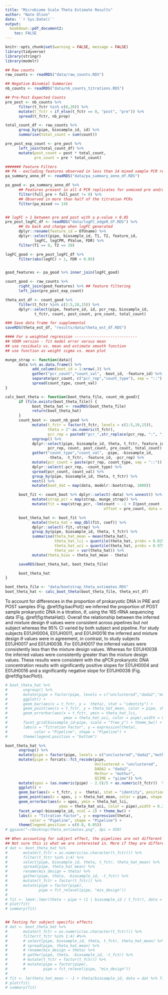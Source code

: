 ```yaml
---
title: "Microbiome Scale Theta Estimate Results"
author: "Nate Olson"
date: '`r Sys.Date()`'
output:
  bookdown::pdf_document2:
    toc: FALSE
---
```


```r
knitr::opts_chunk$set(warning = FALSE, message = FALSE)
library(tidyverse)
library(stringr)
library(modelr)
```

```r
## Raw counts
raw_counts <- readRDS("data/raw_counts.RDS")

## Negative Binomial Summaries
nb_counts <- readRDS("data/nb_counts_titrations.RDS")

## Pre-Post Expected Counts
pre_post <- nb_counts %>%
      filter(t_fctr %in% c(0,20)) %>%
      mutate(t_fctr = if_else(t_fctr == 0, "post", "pre")) %>%
      spread(t_fctr, nb_prop)

total_count_df <- raw_counts %>%
      group_by(pipe, biosample_id, id) %>%
      summarise(total_count = sum(count))

pre_post_exp_count <- pre_post %>%
      left_join(total_count_df) %>%
      mutate(post_count = post * total_count,
             pre_count = pre * total_count)

####### Feature Filters
## PA - excluding features observed in less than 14 mixed sample PCR replicates
pa_summary_anno_df <- readRDS("data/pa_summary_anno_df.RDS")

pa_good <- pa_summary_anno_df %>%
      ## Features present in all 4 PCR replicates for unmixed pre and/or post
      filter(full_pre + full_post != 0) %>%
      ## Observed in more than half of the titration PCRs
      filter(pa_mixed >= 14)


## logFC > 1 between pre and post with a p-value < 0.05
pre_post_logFC_df <- readRDS("data/logFC_edgeR_df.RDS") %>%
      ## Go back and change when logFC generated
      dplyr::rename(feature_id = OTUname) %>%
      dplyr::select(pipe, biosample_id, T1, T2, feature_id,
             logFC, logCPM, PValue, FDR) %>%
      filter(T1 == 0, T2 == 20)

logFC_good <- pre_post_logFC_df %>%
      filter(abs(logFC) > 1, FDR < 0.05)


good_features <- pa_good %>% inner_join(logFC_good)

count_good <- raw_counts %>%
      right_join(good_features) %>% ## feature filtering
      left_join(pre_post_exp_count)

theta_est_df <- count_good %>%
      filter(t_fctr %in% c(1:5,10,15)) %>%
      dplyr::select(pipe, feature_id, id, pcr_rep, biosample_id,
             t_fctr, count, post_count, pre_count, total_count)

### Save data frame for supplemental
saveRDS(theta_est_df, "results/data/theta_est_df.RDS")
```

```r
#### For a weighted regression ----------------------------
## VOOM version - fit model error versus mean
## use residuals vs. mean and estimate smooth function
## use function as weight sigma vs. mean plot

munge_strap <- function(data){
      data %>% as.data.frame() %>%
            add_column(boot_id = 1:nrow(.)) %>%
            gather("pcr_count","count_val", -boot_id, -feature_id) %>%
            separate(pcr_count, c("pcr_rep","count_type"), sep = "::") %>%
            spread(count_type, count_val)
}

calc_boot_theta <- function(boot_theta_file, count_nb_good){
      if (file.exists(boot_theta_file)) {
            boot_theta_hat <- readRDS(boot_theta_file)
            return(boot_theta_hat)
      }
      count_boot <- count_nb_good %>%
            mutate(t_fctr = factor(t_fctr, levels = c(1:5,10,15)),
                   theta = 2^-as.numeric(t_fctr),
                   pcr_rep = paste0("pcr_",str_replace(pcr_rep, ":", "_"))) %>%
            ungroup() %>%
            dplyr::select(pipe, biosample_id, theta, t_fctr, feature_id,
                   pcr_rep, count, post_count, pre_count, total_count) %>%
            gather("count_type","count_val", -pipe, -biosample_id,
                   -theta, -t_fctr, -feature_id, -pcr_rep) %>%
            mutate(pcr_count = paste(pcr_rep, count_type, sep = "::")) %>%
            dplyr::select(-pcr_rep, -count_type) %>%
            spread(pcr_count, count_val) %>%
            group_by(pipe, biosample_id, theta, t_fctr) %>%
            nest() %>%
            mutate(boot_dat = map(data, modelr::bootstrap, 1000))

      boot_fit <- count_boot %>% dplyr::select(-data) %>% unnest() %>%
            mutate(strap_pcr = map(strap, munge_strap)) %>%
            mutate(fit = map(strap_pcr, ~lm(count ~ -1 + I(post_count - pre_count),
                                            offset = pre_count, data = .)))

      boot_theta_hat <- boot_fit %>%
            mutate(theta_hat = map_dbl(fit, coef)) %>%
            dplyr::select(-fit,-strap) %>%
            group_by(pipe, biosample_id, theta, t_fctr) %>%
            summarise(theta_hat_mean = mean(theta_hat),
                      theta_hat_lci = quantile(theta_hat, probs = 0.025),
                      theta_hat_uci = quantile(theta_hat, probs = 0.975),
                      theta_var = var(theta_hat)) %>%
            mutate(theta_bias = theta_hat_mean - theta)

      saveRDS(boot_theta_hat, boot_theta_file)

      boot_theta_hat
}

boot_theta_file <- "data/bootstrap_theta_estimates.RDS"
boot_theta_hat <- calc_boot_theta(boot_theta_file, theta_est_df)
```

To account for differences in the proportion of prokaryotic DNA in PRE and POST samples (Fig. \@ref(fig:bacPlot)) we inferred the proportion of POST sample prokaryotic DNA in a titration, $\theta$, using the 16S rRNA sequencing data (Fig. \@ref(fig:thetaHat)).
Overall the relationship between the inferred and mixture design $\theta$ values were consistent across pipelines but not subject whereas the 95\% CI varied by both subject and pipeline.
For study subjects E01JH0004, E01JH0011, and E01JH0016 the inferred and mixture design $\theta$ values were in agreement, in contrast, to study subjects E01JH0017 and E01JH0038.
For E01JH0017 the inferred values were consistently less than the mixture design values.
Whereas for E01JH0038 the inferred values were consistently greater than the mixture design values.
These results were consistent with the qPCR prokaryotic DNA concentration results with significantly positive slopes for E01JH0004 and E01JH0016 and a significantly negative slope for E01JH0038 (Fig. \@ref(fig:bacPlot)).


```r
# boot_theta_hat %>%
#       ungroup() %>%
#       mutate(pipe = factor(pipe, levels = c("unclustered","dada2","mothur","qiime"))) %>%
#       ggplot() +
#       geom_bar(aes(x = t_fctr, y =  theta), stat = "identity") +
#       geom_point(aes(x = t_fctr, y = theta_hat_mean, color = pipe, shape = pipe)) +
#       geom_errorbar(aes(x = t_fctr, ymin = theta_hat_lci,
#                         ymax = theta_hat_uci, color = pipe),width = 0.2) +
#       facet_grid(biosample_id~pipe, scale = "free_y") + theme_bw() +
#       labs(x = "Titration Factor", y = expression(theta),
#            color = "Pipeline", shape = "Pipeline") +
#       theme(legend.position = "bottom")

boot_theta_hat %>%
      ungroup() %>%
      mutate(pipe = factor(pipe, levels = c("unclustered","dada2","mothur","qiime"))) %>%
      mutate(pipe = forcats::fct_recode(pipe, 
                                        Unclustered = "unclustered",
                                        DADA2 = "dada2", 
                                        Mothur = "mothur", 
                                        QIIME = "qiime")) %>% 
      mutate(xpos = (as.numeric(pipe) - 2.5)/5 + as.numeric(t_fctr))  %>%
      ggplot() +
      geom_bar(aes(x = t_fctr, y =  theta), stat = "identity", position = "dodge") +
      geom_point(aes(x = xpos, y = theta_hat_mean, color = pipe, shape = pipe)) +
      geom_errorbar(aes(x = xpos, ymin = theta_hat_lci,
                        ymax = theta_hat_uci, color = pipe),width = 0.2) +
      facet_wrap(~biosample_id, ncol = 2) + theme_bw() +
      labs(x = "Titration Factor", y = expression(theta),
           color = "Pipeline", shape = "Pipeline") +
      theme(legend.position = c(0.8, 0.05))
# ggsave("~/Desktop/theta_estimates.png", dpi = 450)
```

```r
## When accounting for subject effect, the pipelines are not different from the expected values
## Not sure this is what we are interested in. More if they are different from each other and the subject specific effect
# dat <- boot_theta_hat %>%
#       mutate(t_fctr = as.numeric(as.character(t_fctr))) %>%
#       filter(t_fctr %in% 1:4) %>%
#       select(pipe, biosample_id, theta, t_fctr, theta_hat_mean) %>%
#       spread(pipe, theta_hat_mean) %>%
#       rename(mix_design = theta) %>%
#       gather(pipe, theta, -biosample_id, -t_fctr) %>%
#       mutate(t_fctr = factor(t_fctr)) %>%
#       mutate(pipe = factor(pipe),
#              pipe = fct_relevel(pipe, "mix_design"))
#
# fit <- lme4::lmer(theta ~ pipe + (1 | biosample_id / t_fctr), data = dat)
# plot(fit)
# summary(fit)


## Testing for subject specific effects
# dat <- boot_theta_hat %>%
#       mutate(t_fctr = as.numeric(as.character(t_fctr))) %>%
#       filter(t_fctr %in% 1:4) #%>%
#       # select(pipe, biosample_id, theta, t_fctr, theta_hat_mean) %>%
#       # spread(pipe, theta_hat_mean) %>%
#       # rename(mix_design = theta) %>%
#       # gather(pipe, theta, -biosample_id, -t_fctr) %>%
#       # mutate(t_fctr = factor(t_fctr)) %>%
#       # mutate(pipe = factor(pipe),
#       #        pipe = fct_relevel(pipe, "mix_design"))
#
# fit <- lm(theta_hat_mean ~ -1 + theta/biosample_id, data = dat %>% filter(pipe == "unclustered"))
# plot(fit)
# summary(fit)
```
